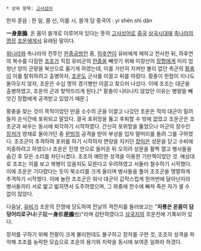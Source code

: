  * 상위 항목: [[고사성어]]

한자 훈음 : 한 일, 몸 신, 이를 시, 쓸개 담
중국어 : yì shēn shì dǎn

'''一身是膽'''. 온 몸이 쓸개로 이루어져 있다는 뜻의 [[고사성어]]로 [[중국]] [[삼국시대(중국)|삼국시대]]때 [[촉한|촉나라]]의 [[명장#s-2|명장]] [[조운]]에게서 유래된 말이다.

[[위(삼국시대)|위나라]]와 촉나라의 전투인 [[한중공방전]] 중, [[하후연]]이 유비에게 패하고 전사한 뒤, 하후연의 복수를 다짐한 [[조조]]가 직접 유비군의 [[한중]]을 빼앗기 위해 미창산의 [[장합]]에게 미리 엄청난 양의 군량을 북산으로 옮기게 하였는데, 이를 가만히 지켜만 볼리 없던 촉군의 [[황충]]이 이를 탈취하려고 출병하자, [[조운]]도 군사를 이끌고 뒤를 따랐다. 황충이 한참이 지나도 돌아오지 않자, 조운은 수십 명의 경기병만 이끌고 찾으러 나섰다. 이때 조조는 대군을 출병하였고, 조운의 군과 맞딱뜨리게 된다.[* 황충이 나타나지 않았던 이유는 병량을 빼앗긴 장합에게 공격받고 있었기 때문.]

황충을 찾는 것이 목적이었던 만큼 소수의 군을 이끌고 나갔던 조운은 적의 대군이 밀려들자 순식간에 포위되고 말았다. 결국 포위망을 뚫고 후퇴할 수 밖에 없었고 조운군은 조조군과 싸우는 동시에 퇴각하기 시작하였다. 간신히 포위망을 뚫었으나 아군의 장수인 [[장저]]가 영채로 돌아가던 중 [[문빙]]의 공격을 받아 부상을 입자 말머리를 돌려 그를 구하였다. 조조군이 추격하여 포위를 하기 시작하자 면양을 지키던 [[장익]]은 성문을 닫고 수비에 치중하려고 하였으나 조운은 진영 안으로 들어온 뒤 오히려 성문을 활짝 열고 병사들을 숨긴 후 모든 소리를 차단시켰다. 조조의 예민한 성격을 이용한 기만책이었던 것. 예상대로 조조는 이를 보고 복병이 있을지도 모른다고 우려하였고 서둘러 철수하기 시작했다. 이에 조운은 기다렸다는 듯이 북소리를 크게 울리며 병사들을 풀어 조조군을 맹렬하게 추격하기 시작했다. 이에 놀란 조조군은 워낙 대군이 갑작스럽게 한꺼번에 달아난지라 병사들끼리 서로 밟고 밟히면서 도주하였으며, 그 와중에 한수에 빠져 죽은 자가 셀 수 없이 많았다.

다음날, [[유비]]가 조운의 진영에 당도하여 전날의 격전지를 둘러보고는 "'''자룡은 온몸이 담덩어리로구나'''(子龍'''一身'''都'''是膽'''也)"라며 감탄하였다고 [[삼국지]]의 조운전에 기록되어 있다.

장저를 구하기 위해 전황이 크게 불리한데도 불구하고 장저를 구한 것, 조조의 성격을 파악해 조조를 농락한 모습으로 조운의 용기와 지략을 동시에 보여준 일화라 하겠다.
